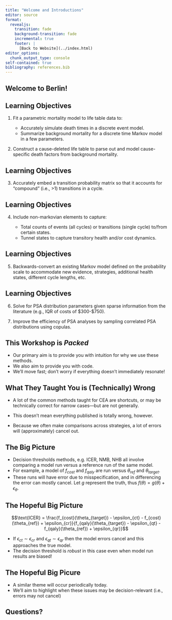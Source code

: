 ```yaml
---
title: "Welcome and Introductions"
editor: source
format:
  revealjs:
    transition: fade
    background-transition: fade
    incremental: true 
    footer: |
      [Back to Website](../index.html)
editor_options: 
  chunk_output_type: console
self-contained: true
bibliography: references.bib
---
```


## Welcome to Berlin!

## Learning Objectives

1. Fit a parametric mortality model to life table data to:

    -  Accurately simulate death times in a discrete event model.
    - Summarize background mortality for a discrete time Markov model in a few parameters. 
    
2. Construct a cause-deleted life table to parse out and model cause-specific death factors from background mortality.

## Learning Objectives

3. Accurately embed a transition probability matrix so that it accounts for “compound” (i.e., >1) transitions in a cycle.

## Learning Objectives

4. Include non-markovian elements to capture:

    -  Total counts of events (all cycles) or transitions (single cycle) to/from certain states. 
    -  Tunnel states to capture transitory health and/or cost dynamics.
    
## Learning Objectives

5. Backwards-convert an existing Markov model defined on the probability scale to accommodate new evidence, strategies, additional health states, different cycle lengths, etc.

## Learning Objectives

6. Solve for PSA distribution parameters given sparse information from the literature (e.g., IQR of costs of $300-$750).

7. Improve the efficiency of PSA analyses by sampling correlated PSA distributions using copulas.

## This Workshop is *Packed* 

- Our primary aim is to provide you with intuition for why we use these methods.
- We also aim to provide you with code.
- We'll move fast; don't worry if everything doesn't immediately resonate!

## What They Taught You is (Technically) Wrong

- A lot of the common methods taught for CEA are shortcuts, or may be technically correct for narrow cases---but are not generally.

- This doesn't mean everything published is totally wrong, however.

- Because we often make comparisons across strategies, a lot of errors will (approximately) cancel out. 

## The Big Picture

-   Decision thresholds methods, e.g. ICER, NMB, NHB all involve comparing a model run versus a reference run of the same model.
-   For example, a model of $f_{cost}$ and $f_{qaly}$ are run versus $\theta_{ref}$ and $\theta_{target}$.
-   These runs will have error due to misspecification, and in differencing the error can mostly cancel. Let $g$ represent the truth, thus $f(\theta) = g(\theta)+\epsilon_{\theta}$.

## The Hopeful Big Picture

$$\text{ICER} = \frac{f_{cost}(\theta_{target}) - \epsilon_{ct} - f_{cost}(\theta_{ref}) + \epsilon_{cr}}{f_{qaly}(\theta_{target}) - \epsilon_{qt} - f_{qaly}(\theta_{ref}) + \epsilon_{qr}}$$

-   If $\epsilon_{ct} \sim \epsilon_{cr}$ and $\epsilon_{qt} \sim \epsilon_{qr}$ then the model errors cancel and this approaches the true model.
-   The decision threshold is *robust* in this case even when model run results are biased!

## The Hopeful Big Picure

-   A similar theme will occur periodically today. 
- We'll aim to highlight when these issues may be decision-relevant (i.e., errors may not cancel)

## Questions?
